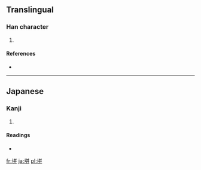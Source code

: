==Translingual==

===Han character===
{{Han char|rn=32|rad=土|as=06|sn=9|four=|canj=土廿廿 (GTT)}}

# {{defn|Han|sort=土06}}

====References====
* {{Han ref|kx=0228.291|dkj=05086|hdz=10442.011|uh=57AA|ud=22442}}

----

==Japanese==

===Kanji===
{{ja-kanji|grade=|rs=土06}}

# {{defn|lang=ja|sort=土06}}

====Readings====
* {{ja-readings|on=|kun=[[は]] (ha)}}

[[fr:垪]]
[[ja:垪]]
[[pl:垪]]